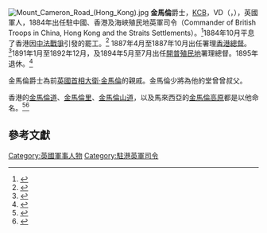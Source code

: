 {{expand language|en}}

{{Infobox military person
| name                = Sir William Gordon Cameron<br/>威廉·可頓·金馬倫爵士
| image               = William Gordon Cameron.jpg
| caption             =
| birth_date          = 1827年10月16日
| birth_place         = [[File:Flag_of_France_(1794–1815,_1830–1958).svg|23px]] [[法蘭西殖民帝國|法蘭西殖民帝國]]
| death_date          = 1913年3月2日
| death_place         = {{flagicon|United Kingdom}}[[大英帝國|大英帝國]] [[英格蘭|英格蘭]] [[漢普郡|漢普郡]] [[基督城（英國）|基督城]]<br/>（Christchurch，[[Hampshire|Hampshire]]，[[England|England]]，[[United_Kingdom_of_Great_Britain_and_Ireland|United Kingdom]]）
| nickname            =
| allegiance          = {{flagicon|United Kingdom}} [[大英帝國|大英帝國]]
| branch              = [[Image:Flag_of_the_British_Army.svg|23px]] [[British_Army|British Army]]
| serviceyears        = 1844–1896
| rank                = [[將軍|將軍]]
| unit                =
| commands            = [[Northern_Command_(United_Kingdom)|Northern District]]<br>[[駐港英軍司令|駐中國、香港及海峽殖民地英軍司令]]<br>[[開普殖民地|開普殖民地]]
| battles             = [[克里米亞戰爭|克里米亞戰爭]]
| awards              = [[巴斯勳章|爵级大十字等巴斯勳章]]<br/>（KCB，Knight Grand Cross of the Order of the Bath）
| relations           = Helen Colebrook Mary Cameron（妻子）
| laterwork           =
}}

[[File:Mount_Cameron_Road_(Hong_Kong).jpg|thumb]]
'''金馬倫'''爵士，[[巴斯勳章|KCB]]，VD（{{lang|en|Sir '''William Gordon Cameron'''}}，{{bd|1827年|10月16日|1913年|3月2日}}），英國軍人，1884年出任駐中國、香港及海峽殖民地英軍司令（Commander of British Troops in China, Hong Kong and the Straits Settlements）。<ref name=medal>{{Cite web |url=http://www.dnw.co.uk/medals/auctionarchive/viewspecialcollections/itemdetail.lasso?itemid=5298 |title=DNW Medal Auction |accessdate=2011-07-25 |archive-date=2011-07-16 |archive-url=https://web.archive.org/web/20110716161913/http://www.dnw.co.uk/medals/auctionarchive/viewspecialcollections/itemdetail.lasso?itemid=5298 |dead-url=no }}</ref>1884年10月平息了香港因[[中法戰爭|中法戰爭]]引發的罷工。<ref>{{cite book | title=九龍街道命名考源 | publisher=市政局出版 | author=梁濤 | year=1993|page=19}}</ref>
1887年4月至1887年10月出任署理[[香港總督|香港總督]]。<ref>{{Cite web |url=http://www.legco.gov.hk/1886-87/h870826.pdf |title=Legislative Council Order No.38 |accessdate=2011-07-25 |archive-date=2011-08-07 |archive-url=https://web.archive.org/web/20110807052906/http://www.legco.gov.hk/1886-87/h870826.pdf |dead-url=no }}</ref>1891年1月至1892年12月，及1894年5月至7月出任[[開普殖民地|開普殖民地]]署理總督。1895年退休。<ref>{{Cite web |url=http://www.britishempire.co.uk/maproom/capecolony/capecolonyadmin.htm |title=Cape Colony |accessdate=2011-07-25 |archive-date=2011-07-04 |archive-url=https://web.archive.org/web/20110704152450/http://britishempire.co.uk/maproom/capecolony/capecolonyadmin.htm |dead-url=no }}</ref>

金馬倫爵士為前[[英國首相|英國首相]][[大衛·金馬倫|大衛·金馬倫]]的親戚。金馬倫少將為他的堂曾曾叔父。

香港的[[金馬倫道|金馬倫道]]、[[金馬倫里|金馬倫里]]、[[金馬倫山道|金馬倫山道]]，以及馬來西亞的[[金馬倫高原|金馬倫高原]]都是以他命名。<ref>{{cite book | title=Signs of a Colonial Era | publisher=Hong Kong University Press | author=Andrew Yanne| author2=Gillis Heller | year=2009 | pages=56-57| isbn=9622099440}}</ref><ref>{{cite web|title=History Of Cameron Highlands|url=http://www.cameronhighlandsinfo.com/history/|publisher=Cameron Highlands Travel Guide|accessdate=2014-12-05|archive-date=2014-10-28|archive-url=https://web.archive.org/web/20141028154737/http://www.cameronhighlandsinfo.com/history/|dead-url=no}}</ref>

==參考文獻==
{{reflist}}
{{HK-bio-stub}}
{{portal bar|马来西亚|香港}}
[[Category:英國軍事人物|Category:英國軍事人物]]
[[Category:駐港英軍司令|Category:駐港英軍司令]]